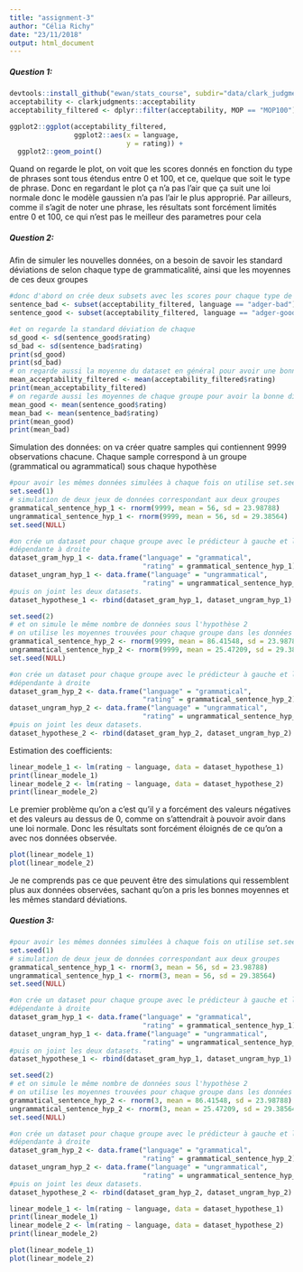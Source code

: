 ```yaml
---
title: "assignment-3"
author: "Célia Richy"
date: "23/11/2018"
output: html_document
---
```


##### Question 1:
```r
devtools::install_github("ewan/stats_course", subdir="data/clark_judgments")
acceptability <- clarkjudgments::acceptability
acceptability_filtered <- dplyr::filter(acceptability, MOP == "MOP100")

ggplot2::ggplot(acceptability_filtered,
                ggplot2::aes(x = language,
                             y = rating)) +
  ggplot2::geom_point()
```
Quand on regarde le plot, on voit que les scores donnés en fonction du type de phrases sont tous étendus entre 0 et 100, et ce, quelque que soit le type de phrase. Donc en regardant le plot ça n'a pas l'air que ça suit une loi normale donc le modèle gaussien n'a pas l'air le plus approprié. Par ailleurs, comme il s'agit de noter une phrase, les résultats sont forcément limités entre 0 et 100, ce qui n'est pas le meilleur des parametres pour cela

##### Question 2:

Afin de simuler les nouvelles données, on a besoin de savoir les standard déviations de selon chaque type de grammaticalité, ainsi que les moyennes de ces deux groupes
```r
#donc d'abord on crée deux subsets avec les scores pour chaque type de phrase
sentence_bad <- subset(acceptability_filtered, language == "adger-bad")
sentence_good <- subset(acceptability_filtered, language == "adger-good")

#et on regarde la standard déviation de chaque
sd_good <- sd(sentence_good$rating)
sd_bad <- sd(sentence_bad$rating)
print(sd_good)
print(sd_bad)
# on regarde aussi la moyenne du dataset en général pour avoir une bonne moyenne pour l'hypothèse 1
mean_acceptability_filtered <- mean(acceptability_filtered$rating)
print(mean_acceptability_filtered)
# on regarde aussi les moyennes de chaque groupe pour avoir la bonne différence sous l'hypothèse 2
mean_good <- mean(sentence_good$rating)
mean_bad <- mean(sentence_bad$rating)
print(mean_good)
print(mean_bad)
```

Simulation des données: on va créer quatre samples qui contiennent 9999 observations chacune.
Chaque sample correspond à un groupe (grammatical ou agrammatical) sous chaque hypothèse
```r
#pour avoir les mêmes données simulées à chaque fois on utilise set.seed
set.seed(1)
# simulation de deux jeux de données correspondant aux deux groupes 
grammatical_sentence_hyp_1 <- rnorm(9999, mean = 56, sd = 23.98788)
ungrammatical_sentence_hyp_1 <- rnorm(9999, mean = 56, sd = 29.38564)
set.seed(NULL)

#on crée un dataset pour chaque groupe avec le prédicteur à gauche et la variable
#dépendante à droite
dataset_gram_hyp_1 <- data.frame("language" = "grammatical", 
                                 "rating" = grammatical_sentence_hyp_1)
dataset_ungram_hyp_1 <- data.frame("language" = "ungrammatical", 
                                 "rating" = ungrammatical_sentence_hyp_1)
#puis on joint les deux datasets.
dataset_hypothese_1 <- rbind(dataset_gram_hyp_1, dataset_ungram_hyp_1)

set.seed(2)
# et on simule le même nombre de données sous l'hypothèse 2
# on utilise les moyennes trouvées pour chaque groupe dans les données observées
grammatical_sentence_hyp_2 <- rnorm(9999, mean = 86.41548, sd = 23.98788)
ungrammatical_sentence_hyp_2 <- rnorm(9999, mean = 25.47209, sd = 29.38564)
set.seed(NULL)

#on crée un dataset pour chaque groupe avec le prédicteur à gauche et la variable
#dépendante à droite
dataset_gram_hyp_2 <- data.frame("language" = "grammatical", 
                                 "rating" = grammatical_sentence_hyp_2)
dataset_ungram_hyp_2 <- data.frame("language" = "ungrammatical", 
                                 "rating" = ungrammatical_sentence_hyp_2)
#puis on joint les deux datasets.
dataset_hypothese_2 <- rbind(dataset_gram_hyp_2, dataset_ungram_hyp_2)
```

Estimation des coefficients:
```r
linear_modele_1 <- lm(rating ~ language, data = dataset_hypothese_1)
print(linear_modele_1)
linear_modele_2 <- lm(rating ~ language, data = dataset_hypothese_2)
print(linear_modele_2)
```
Le premier problème qu'on a c'est qu'il y a forcément des valeurs négatives et des valeurs au dessus de 0, comme on s'attendrait à pouvoir avoir dans une loi normale. Donc les résultats sont forcément éloignés de ce qu'on a avec nos données observée.
```r
plot(linear_modele_1)
plot(linear_modele_2)
```
Je ne comprends pas ce que peuvent être des simulations qui ressemblent plus aux données observées, sachant qu'on a pris les bonnes moyennes et les mêmes standard déviations.

##### Question 3:
```r
#pour avoir les mêmes données simulées à chaque fois on utilise set.seed
set.seed(1)
# simulation de deux jeux de données correspondant aux deux groupes 
grammatical_sentence_hyp_1 <- rnorm(3, mean = 56, sd = 23.98788)
ungrammatical_sentence_hyp_1 <- rnorm(3, mean = 56, sd = 29.38564)
set.seed(NULL)

#on crée un dataset pour chaque groupe avec le prédicteur à gauche et la variable
#dépendante à droite
dataset_gram_hyp_1 <- data.frame("language" = "grammatical", 
                                 "rating" = grammatical_sentence_hyp_1)
dataset_ungram_hyp_1 <- data.frame("language" = "ungrammatical", 
                                 "rating" = ungrammatical_sentence_hyp_1)
#puis on joint les deux datasets.
dataset_hypothese_1 <- rbind(dataset_gram_hyp_1, dataset_ungram_hyp_1)

set.seed(2)
# et on simule le même nombre de données sous l'hypothèse 2
# on utilise les moyennes trouvées pour chaque groupe dans les données observées
grammatical_sentence_hyp_2 <- rnorm(3, mean = 86.41548, sd = 23.98788)
ungrammatical_sentence_hyp_2 <- rnorm(3, mean = 25.47209, sd = 29.38564)
set.seed(NULL)

#on crée un dataset pour chaque groupe avec le prédicteur à gauche et la variable
#dépendante à droite
dataset_gram_hyp_2 <- data.frame("language" = "grammatical", 
                                 "rating" = grammatical_sentence_hyp_2)
dataset_ungram_hyp_2 <- data.frame("language" = "ungrammatical", 
                                 "rating" = ungrammatical_sentence_hyp_2)
#puis on joint les deux datasets.
dataset_hypothese_2 <- rbind(dataset_gram_hyp_2, dataset_ungram_hyp_2)

linear_modele_1 <- lm(rating ~ language, data = dataset_hypothese_1)
print(linear_modele_1)
linear_modele_2 <- lm(rating ~ language, data = dataset_hypothese_2)
print(linear_modele_2)

plot(linear_modele_1)
plot(linear_modele_2)
```



